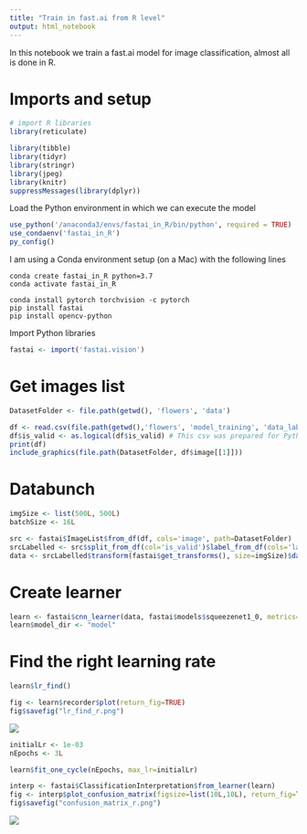 ```yaml
---
title: "Train in fast.ai from R level"
output: html_notebook
---
```


In this notebook we train a fast.ai model for image classification, almost all is done in R.

# Imports and setup

```r
# import R libraries
library(reticulate)

library(tibble)
library(tidyr)
library(stringr)
library(jpeg)
library(knitr)
suppressMessages(library(dplyr))
```

Load the Python environment in which we can execute the model
```r
use_python('/anaconda3/envs/fastai_in_R/bin/python', required = TRUE)
use_condaenv('fastai_in_R')
py_config()
```

I am using a Conda environment setup (on a Mac) with the following lines
```
conda create fastai_in_R python=3.7
conda activate fastai_in_R

conda install pytorch torchvision -c pytorch
pip install fastai
pip install opencv-python
```

Import Python libraries
```r
fastai <- import('fastai.vision')
```

# Get images list
```r
DatasetFolder <- file.path(getwd(), 'flowers', 'data')

df <- read.csv(file.path(getwd(),'flowers', 'model_training', 'data_labels.csv'))
df$is_valid <- as.logical(df$is_valid) # This csv was prepared for Python type True/False
print(df)
include_graphics(file.path(DatasetFolder, df$image[[1]]))
```

# Databunch
```r
imgSize <- list(500L, 500L)
batchSize <- 16L
```

```r
src <- fastai$ImageList$from_df(df, cols='image', path=DatasetFolder)
srcLabelled <- src$split_from_df(col='is_valid')$label_from_df(cols='label')
data <- srcLabelled$transform(fastai$get_transforms(), size=imgSize)$databunch(bs=batchSize)$normalize(fastai$imagenet_stats)
```

# Create learner
```r
learn <- fastai$cnn_learner(data, fastai$models$squeezenet1_0, metrics=list(fastai$accuracy))
learn$model_dir <- "model"
```

# Find the right learning rate
```r
learn$lr_find()
```

```r
fig <- learn$recorder$plot(return_fig=TRUE)
fig$savefig("lr_find_r.png")
```
![](lr_find_r.png)

```r
initialLr <- 1e-03
nEpochs <- 3L

learn$fit_one_cycle(nEpochs, max_lr=initialLr)
```

```r
interp <- fastai$ClassificationInterpretation$from_learner(learn)
fig <- interp$plot_confusion_matrix(figsize=list(10L,10L), return_fig=TRUE)
fig$savefig("confusion_matrix_r.png")
```
![](confusion_matrix_r.png)
